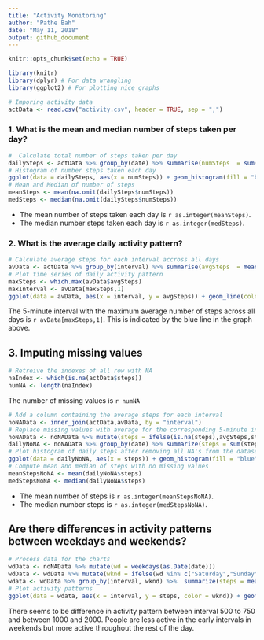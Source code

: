 ```yaml
---
title: "Activity Monitoring"
author: "Pathe Bah"
date: "May 11, 2018"
output: github_document
---
```


```r
knitr::opts_chunk$set(echo = TRUE)
```


```r
library(knitr)
library(dplyr) # For data wrangling
library(ggplot2) # For plotting nice graphs
```

```r
# Imporing activity data
actData <- read.csv("activity.csv", header = TRUE, sep = ",")
```

### 1. What is the mean and median number of steps taken per day?

```r
#  Calculate total number of steps taken per day
dailySteps <- actData %>% group_by(date) %>% summarise(numSteps  = sum(steps))
# Histogram of number steps taken each day
ggplot(data = dailySteps, aes(x = numSteps)) + geom_histogram(fill = "blue", bins = 8) + xlab("Number of Steps") + theme_minimal() + ggtitle("Number of steps taken each day")
# Mean and Median of number of steps
meanSteps <- mean(na.omit(dailySteps$numSteps))
medSteps <- median(na.omit(dailySteps$numSteps))
```

* The mean number of steps taken each day is `r as.integer(meanSteps)`.
* The median number steps taken each day is `r as.integer(medSteps)`.

### 2. What is the average daily activity pattern?

```r
# Calculate average steps for each interval accross all days
avData <- actData %>% group_by(interval) %>% summarise(avgSteps  = mean(na.omit(steps)))
# Plot time series of daily activity pattern
maxSteps <- which.max(avData$avgSteps)
maxInterval <- avData[maxSteps,1]
ggplot(data = avData, aes(x = interval, y = avgSteps)) + geom_line(color = "red") + xlab("Interval") + ylab("Number of steps") + ggtitle("Average daily activity pattern") + geom_vline(aes(xintercept = maxInterval), color = "blue") + geom_text(aes(maxInterval,0,label = maxInterval, hjust = 0.5, vjust = 0.5)) + theme_minimal() + ggtitle("Average number of steps taken daily per 5 minute interval")
```

The 5-minute interval with the maximum average number of steps across all days is `r avData[maxSteps,1]`. This is indicated by the blue line in the graph above.

## 3. Imputing missing values

```r
# Retreive the indexes of all row with NA
naIndex <- which(is.na(actData$steps))
numNA <- length(naIndex)
```

The number of missing values is `r numNA`

```r
# Add a column containing the average steps for each interval
noNAData <- inner_join(actData,avData, by = "interval")
# Replace missing values with average for the corresponding 5-minute interval.
noNAData <- noNAData %>% mutate(steps = ifelse(is.na(steps),avgSteps,steps))
dailyNoNA <- noNAData %>% group_by(date) %>% summarize(steps = sum(steps))
# Plot histogram of daily steps after removing all NA's from the dataset
ggplot(data = dailyNoNA, aes(x = steps)) + geom_histogram(fill = "blue", bins = 8) + xlab("Number of Steps") + ggtitle("Number of steps taken each day without missing values")
# Compute mean and median of steps with no missing values
meanStepsNoNA <- mean(dailyNoNA$steps)
medStepsNoNA <- median(dailyNoNA$steps)
```

* The mean number of steps is `r as.integer(meanStepsNoNA)`.
* The median number steps is `r as.integer(medStepsNoNA)`.

## Are there differences in activity patterns between weekdays and weekends?
```r
# Process data for the charts
wdData <- noNAData %>% mutate(wd = weekdays(as.Date(date)))
wdData <- wdData %>% mutate(wknd = ifelse(wd %in% c("Saturday","Sunday"),"weekend","weekday"))
wdata <- wdData %>% group_by(interval, wknd) %>%  summarize(steps = mean(steps))
# Plot activity patterns
ggplot(data = wdata, aes(x = interval, y = steps, color = wknd)) + geom_line() +facet_wrap(~wknd, nrow = 2) + ggtitle("Differences in activity pattern between weekdays and weekends")

```

There seems to be difference in activity pattern between interval 500 to 750 and between 1000 and 2000. People are less active in the early intervals in weekends but more active throughout the rest of the day.



















